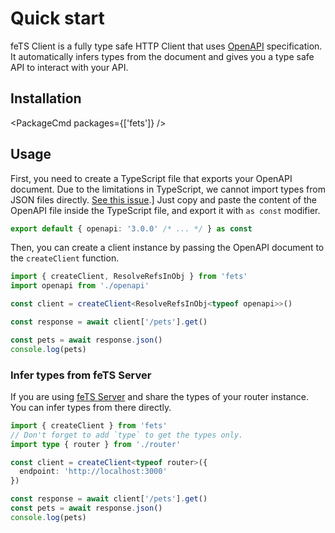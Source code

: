 
# Quick start

feTS Client is a fully type safe HTTP Client that uses [OpenAPI](https://swagger.io/specification/)
specification. It automatically infers types from the document and gives you a type safe API to
interact with your API.

## Installation

<PackageCmd packages={['fets']} />

## Usage

First, you need to create a TypeScript file that exports your OpenAPI document. Due to the
limitations in TypeScript, we cannot import types from JSON files directly.
[See this issue](https://github.com/microsoft/TypeScript/issues/32063).] Just copy and paste the
content of the OpenAPI file inside the TypeScript file, and export it with `as const` modifier.

```ts filename="openapi.ts"
export default { openapi: '3.0.0' /* ... */ } as const
```

Then, you can create a client instance by passing the OpenAPI document to the `createClient`
function.

```ts filename="client.ts"
import { createClient, ResolveRefsInObj } from 'fets'
import openapi from './openapi'

const client = createClient<ResolveRefsInObj<typeof openapi>>()

const response = await client['/pets'].get()

const pets = await response.json()
console.log(pets)
```

### Infer types from feTS Server

If you are using [feTS Server](/server/quick-start) and share the types of your router instance. You can infer
types from there directly.

```ts filename="client.ts"
import { createClient } from 'fets'
// Don't forget to add `type` to get the types only.
import type { router } from './router'

const client = createClient<typeof router>({
  endpoint: 'http://localhost:3000'
})

const response = await client['/pets'].get()
const pets = await response.json()
console.log(pets)
```
